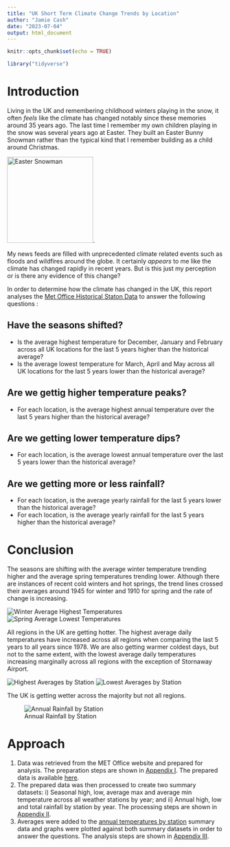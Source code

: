 ```yaml
---
title: "UK Short Term Climate Change Trends by Location"
author: "Jamie Cash"
date: "2023-07-04"
output: html_document
---
```


```r
knitr::opts_chunk$set(echo = TRUE)
```

```r
library("tidyverse")
```

# Introduction

Living in the UK and remembering childhood winters playing in the snow, it often *feels* like the climate has changed notably since these memories around 35 years ago. The last time I remember my own children playing in the snow was several years ago at Easter. They built an Easter Bunny Snowman rather than the typical kind that I remember building as a child around Christmas.

![Easter Snowman](easter_snowman.png "Easter Snowman"){width=200}.

My news feeds are filled with unprecedented climate related events such as floods and wildfires around the globe. It certainly *appears* to me like the climate has changed rapidly in recent years. But is this just my perception or is there any evidence of this change?

In order to determine how the climate has changed in the UK, this report analyses the [Met Office Historical Staton Data](https://www.metoffice.gov.uk/research/climate/maps-and-data/historic-station-data) to answer the following questions :

## Have the seasons shifted?

* Is the average highest temperature for December, January and February across all UK locations for the last 5 years higher than the  historical average?
* Is the average lowest temperature for March, April and May across all UK locations for the last 5 years lower than the  historical average?

## Are we gettig higher temperature peaks?

* For each location, is the average highest annual temperature over the last 5 years higher than the historical average?

## Are we getting lower temperature dips?

* For each location, is the average lowest annual temperature over the last 5 years lower than the historical average?

## Are we getting more or less rainfall?

* For each location, is the average yearly rainfall for the last 5 years lower than the historical average?
* For each location, is the average yearly rainfall for the last 5 years higher than the historical average?

# Conclusion

The seasons are shifting with the average winter temperature trending higher and the average spring temperatures trending lower. Although there are instances of recent cold winters and hot springs, the trend lines crossed their averages around 1945 for winter and 1910 for spring and the rate of change is increasing.

![Winter Average Highest Temperatures](winter_highs.png)
![Spring Average Lowest Temperatures](spring_lows.png)

All regions in the UK are getting hotter. The highest average daily temperatures have increased across all regions when comparing the last 5 years to all years since 1978. We are also getting warmer coldest days, but not to the same extent, with the lowest average daily temperatures increasing marginally across all regions with the exception of Stornaway Airport.

![Highest Averages by Station](station_high_deltas.png)
![Lowest Averages by Station](station_low_deltas.png)

The UK is getting wetter across the majority but not all regions.

![Annual Rainfall by Station](station_rainfall_deltas.png)

# Approach

1) Data was retrieved from the MET Office website and prepared for analysis. The preparation steps are shown in [Appendix I](prepare.html). The prepared data is available [here](met_station_readings.csv).
2) The prepared data was then processed to create two summary datasets: i) Seasonal high, low, average max and average min temperature across all weather stations by year; and ii) Annual high, low and total rainfall by station by year. The processing steps are shown in [Appendix II](process.html).
3) Averages were added to the [annual temperatures by station](annual_station_summary.csv) summary data and graphs were plotted against both summary datasets in order to answer the questions. The analysis steps are shown in [Appendix III](analysis.html). 









